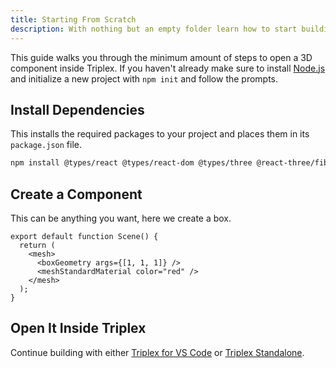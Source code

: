 ```yaml
---
title: Starting From Scratch
description: With nothing but an empty folder learn how to start building with Triplex.
---
```


This guide walks you through the minimum amount of steps to open a 3D component inside Triplex. If you haven't already make sure to install [Node.js](https://nodejs.org/en) and initialize a new project with `npm init` and follow the prompts.

## Install Dependencies

This installs the required packages to your project and places them in its `package.json` file.

```bash filename="Terminal"
npm install @types/react @types/react-dom @types/three @react-three/fiber react react-dom three
```

## Create a Component

This can be anything you want, here we create a box.

```tsx filename="src/scene.tsx"
export default function Scene() {
  return (
    <mesh>
      <boxGeometry args={[1, 1, 1]} />
      <meshStandardMaterial color="red" />
    </mesh>
  );
}
```

## Open It Inside Triplex

Continue building with either [Triplex for VS Code](/docs/get-started/vscode#opening-components) or [Triplex Standalone](/docs/get-started/standalone#opening-components).
